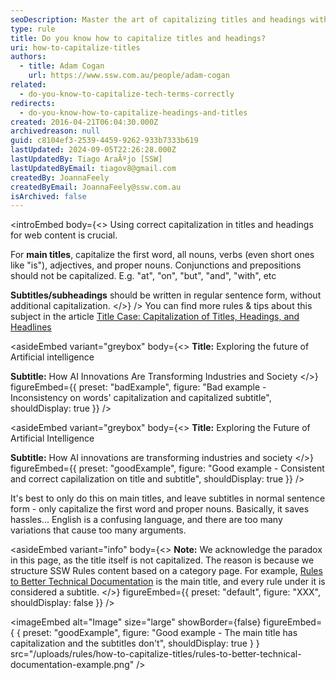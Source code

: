 ```yaml
---
seoDescription: Master the art of capitalizing titles and headings with our easy-to-follow rules!
type: rule
title: Do you know how to capitalize titles and headings?
uri: how-to-capitalize-titles
authors:
  - title: Adam Cogan
    url: https://www.ssw.com.au/people/adam-cogan
related:
  - do-you-know-to-capitalize-tech-terms-correctly
redirects:
  - do-you-know-how-to-capitalize-headings-and-titles
created: 2016-04-21T06:04:30.000Z
archivedreason: null
guid: c8104ef3-2539-4459-9262-933b7333b619
lastUpdated: 2024-09-05T22:26:28.000Z
lastUpdatedBy: Tiago AraÃºjo [SSW]
lastUpdatedByEmail: tiagov8@gmail.com
createdBy: JoannaFeely
createdByEmail: JoannaFeely@ssw.com.au
isArchived: false
---
```


<introEmbed
  body={<>
Using correct capitalization in titles and headings for web content is crucial.

For **main titles**, capitalize the first word, all nouns, verbs (even short ones like "is"), adjectives, and proper nouns. Conjunctions and prepositions should not be capitalized. E.g. "at", "on", "but", "and", "with", etc

**Subtitles/subheadings** should be written in regular sentence form, without additional capitalization.
  </>}
/>
You can find more rules & tips about this subject in the article [Title Case: Capitalization of Titles, Headings, and Headlines](https://editorsmanual.com/articles/capitalizing-headings/)

<asideEmbed
  variant="greybox"
  body={<>
    **Title:** Exploring the future of Artificial intelligence

**Subtitle:** How AI Innovations Are Transforming Industries and Society
  </>}
  figureEmbed={{
    preset: "badExample",
    figure: "Bad example - Inconsistency on words' capitalization and capitalized subtitle",
    shouldDisplay: true
  }}
/>

<asideEmbed
  variant="greybox"
  body={<>
    **Title:**  Exploring the Future of Artificial Intelligence

**Subtitle:**  How AI innovations are transforming industries and society
  </>}
  figureEmbed={{
    preset: "goodExample",
    figure: "Good example - Consistent and correct capilalization on title and subtitle",
    shouldDisplay: true
  }}
/>

It's best to only do this on main titles, and leave subtitles in normal sentence form - only capitalize the first word and proper nouns. Basically, it saves hassles... English is a confusing language, and there are too many variations that cause too many arguments.

<asideEmbed
  variant="info"
  body={<>
    **Note:** We acknowledge the paradox in this page, as the title itself is not capitalized. The reason is because we structure SSW Rules content based on a category page. For example, [Rules to Better Technical Documentation](/rules-to-better-technical-documentation) is the main title, and every rule under it is considered a subtitle.
  </>}
  figureEmbed={{
    preset: "default",
    figure: "XXX",
    shouldDisplay: false
  }}
/>

<imageEmbed
  alt="Image"
  size="large"
  showBorder={false}
  figureEmbed={ {
    preset: "goodExample",
    figure: "Good example - The main title has capitalization and the subtitles don't",
    shouldDisplay: true
  } }
  src="/uploads/rules/how-to-capitalize-titles/rules-to-better-technical-documentation-example.png"
/>
